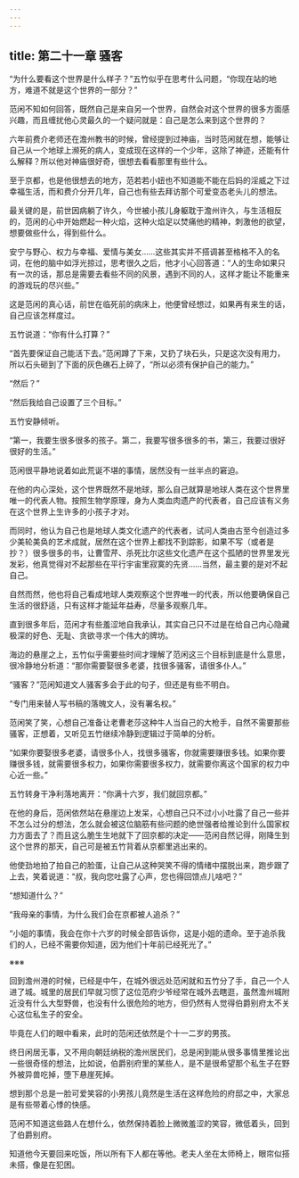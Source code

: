```yaml
---
---
---
```

title: 第二十一章 骚客
---




“为什么要看这个世界是什么样子？”五竹似乎在思考什么问题，“你现在站的地方，难道不就是这个世界的一部分？”

范闲不知如何回答，既然自己是来自另一个世界，自然会对这个世界的很多方面感兴趣，而且缠扰他心灵最久的一个疑问就是：自己是怎么来到这个世界的？

六年前费介老师还在澹州教书的时候，曾经提到过神庙，当时范闲就在想，能够让自己从一个地球上濒死的病人，变成现在这样的一个少年，这除了神迹，还能有什么解释？所以他对神庙很好奇，很想去看看那里有些什么。

至于京都，也是他很想去的地方，范若若小妞也不知道能不能在后妈的淫威之下过幸福生活，而和费介分开几年，自己也有些去拜访那个可爱变态老头儿的想法。

最关键的是，前世因病躺了许久，今世被小孩儿身躯耽于澹州许久，与生活相反的，范闲的心中开始燃起一种火焰，这种火焰足以焚痛他的精神，刺激他的欲望，想要做些什么，得到些什么。

安宁与野心、权力与幸福、爱情与美女……这些其实并不搭调甚至格格不入的名词，在他的脑中如浮光掠过，思考很久之后，他才小心回答道：“人的生命如果只有一次的话，那总是需要去看些不同的风景，遇到不同的人，这样才能让不能重来的游戏玩的尽兴些。”

这是范闲的真心话，前世在临死前的病床上，他便曾经想过，如果再有来生的话，自己应该怎样度过。

五竹说道：“你有什么打算？”

“首先要保证自己能活下去。”范闲蹲了下来，又扔了块石头，只是这次没有用力，所以石头砸到了下面的灰色礁石上碎了，“所以必须有保护自己的能力。”

“然后？”

“然后我给自己设置了三个目标。”

五竹安静倾听。

“第一，我要生很多很多的孩子。第二，我要写很多很多的书，第三，我要过很好很好的生活。”

范闲很平静地说着如此荒诞不堪的事情，居然没有一丝半点的窘迫。

在他的内心深处，这个世界既然不是地球，那么自己就算是地球人类在这个世界里唯一的代表人物。按照生物学原理，身为人类血肉遗产的代表者，自己应该有义务在这个世界上生许多的小孩子才对。

而同时，他认为自己也是地球人类文化遗产的代表者，试问人类由古至今创造过多少美轮美奂的艺术成就，居然在这个世界上都找不到踪影，如果不写（或者是抄？）很多很多的书，让曹雪芹、杀死比尔这些文化遗产在这个孤陋的世界里发光发彩，他真觉得对不起那些在平行宇宙里寂寞的先贤……当然，最主要的是对不起自己。

自然而然，他也将自己看成地球人类观察这个世界唯一的代表，所以他要确保自己生活的很舒适，只有这样才能延年益寿，尽量多观察几年。

直到很多年后，范闲才有些羞涩地自我承认，其实自己只不过是在给自己内心隐藏极深的好色、无耻、贪欲寻求一个伟大的牌坊。

海边的悬崖之上，五竹似乎需要些时间才理解了范闲这三个目标到底是什么意思，很冷静地分析道：“那你需要娶很多老婆，找很多骚客，请很多仆人。”

“骚客？”范闲知道文人骚客多会于此的句子，但还是有些不明白。

“专门用来替人写书稿的落魄文人，没有署名权。”

范闲笑了笑，心想自己准备让老曹老莎这种牛人当自己的大枪手，自然不需要那些骚客，正想着，又听见五竹继续冷静到逻辑过于简单的分析。

“如果你要娶很多老婆，请很多仆人，找很多骚客，你就需要赚很多钱。如果你要赚很多钱，就需要很多权力，如果你需要很多权力，就需要你离这个国家的权力中心近一些。”

五竹转身干净利落地离开：“你满十六岁，我们就回京都。”

在他的身后，范闲依然站在悬崖边上发呆，心想自己只不过小小吐露了自己一些并不怎么过分的想法，怎么就会被这位脑筋有些问题的绝世强者给推论到什么国家权力方面去了？而且这么脆生生地就下了回京都的决定——范闲自然记得，刚降生到这个世界的那天，自己可是被五竹背着从京都里逃出来的。

他使劲地拍了拍自己的脸蛋，让自己从这种哭笑不得的情绪中摆脱出来，跑步跟了上去，笑着说道：“叔，我向您吐露了心声，您也得回馈点儿啥吧？”

“想知道什么？”

“我母亲的事情，为什么我们会在京都被人追杀？”

“小姐的事情，我会在你十六岁的时候全部告诉你，这是小姐的遗命。至于追杀我们的人，已经不需要你知道，因为他们十年前已经死光了。”

※※※

回到澹州港的时候，已经是中午，在城外很远处范闲就和五竹分了手，自己一个人进了城。城里的居民们早就习惯了这位范府少爷经常在城外去瞎逛，虽然澹州城附近没有什么大型野兽，也没有什么很危险的地方，但仍然有人觉得伯爵别府太不关心这位私生子的安全。

毕竟在人们的眼中看来，此时的范闲还依然是个十一二岁的男孩。

终日闲居无事，又不用向朝廷纳税的澹州居民们，总是闲到能从很多事情里推论出一些很奇怪的想法，比如说，伯爵别府里的某些人，是不是很希望那个私生子在野外被异兽吃掉，堕下悬崖死掉。

想到那个总是一脸可爱笑容的小男孩儿竟然是生活在这样危险的府邸之中，大家总是有些带着心悸的快感。

范闲不知道这些路人在想什么，依然保持着脸上微微羞涩的笑容，微低着头，回到了伯爵别府。

知道他今天要回来吃饭，所以所有下人都在等他。老夫人坐在太师椅上，眼帘似搭未搭，像是在犯困。